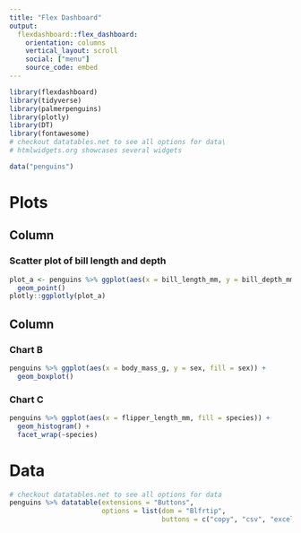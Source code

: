 ```yaml
---
title: "Flex Dashboard"
output: 
  flexdashboard::flex_dashboard:
    orientation: columns 
    vertical_layout: scroll 
    social: ["menu"]
    source_code: embed
---
```


```r
library(flexdashboard)
library(tidyverse)
library(palmerpenguins)
library(plotly)
library(DT)
library(fontawesome)
# checkout datatables.net to see all options for data\
# htmlwidgets.org showcases several widgets 

data("penguins")

```

Plots
=======================================================================
Column {data-width=650}
-----------------------------------------------------------------------

### Scatter plot of bill length and depth 

```r

plot_a <- penguins %>% ggplot(aes(x = bill_length_mm, y = bill_depth_mm, color = species)) +
  geom_point()
plotly::ggplotly(plot_a)

```

Column {data-width=350}
-----------------------------------------------------------------------

### Chart B

```r

penguins %>% ggplot(aes(x = body_mass_g, y = sex, fill = sex)) +
  geom_boxplot()

```

### Chart C

```r

penguins %>% ggplot(aes(x = flipper_length_mm, fill = species)) +
  geom_histogram() +
  facet_wrap(~species)

```

Data
=======================================================================
```r
# checkout datatables.net to see all options for data
penguins %>% datatable(extensions = "Buttons",
                       options = list(dom = "Blfrtip",
                                      buttons = c("copy", "csv", "excel", "pdf", "print")))
```

